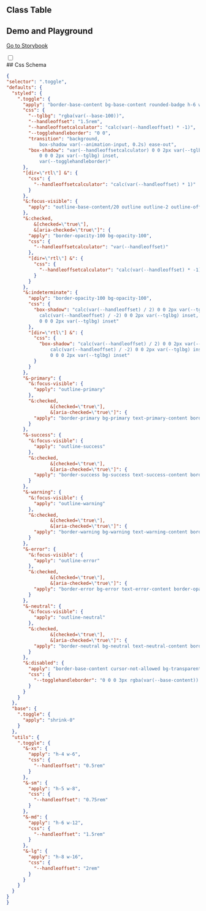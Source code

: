 
## Class Table

<CssTable name="toggle" />

## Demo and Playground

[Go to Storybook](https://story.ui.icebreaker.top/?path=/docs/data-entry-toggle--docs)

<div className="collapse">
<input type="checkbox" /> 
<div class="collapse-title px-0">
## Css Schema
</div>
<div class="collapse-content"> 

```json
{
"selector": ".toggle",
"defaults": {
  "styled": {
    ".toggle": {
      "apply": "border-base-content bg-base-content rounded-badge h-6 w-12 cursor-pointer appearance-none border border-opacity-20 bg-opacity-50",
      "css": {
        "--tglbg": "rgba(var(--base-100))",
        "--handleoffset": "1.5rem",
        "--handleoffsetcalculator": "calc(var(--handleoffset) * -1)",
        "--togglehandleborder": "0 0",
        "transition": "background,
            box-shadow var(--animation-input, 0.2s) ease-out",
        "box-shadow": "var(--handleoffsetcalculator) 0 0 2px var(--tglbg) inset,
            0 0 0 2px var(--tglbg) inset,
            var(--togglehandleborder)"
      },
      "[dir=\"rtl\"] &": {
        "css": {
          "--handleoffsetcalculator": "calc(var(--handleoffset) * 1)"
        }
      },
      "&:focus-visible": {
        "apply": "outline-base-content/20 outline outline-2 outline-offset-2"
      },
      "&:checked,
          &[checked=\"true\"],
          &[aria-checked=\"true\"]": {
        "apply": "border-opacity-100 bg-opacity-100",
        "css": {
          "--handleoffsetcalculator": "var(--handleoffset)"
        },
        "[dir=\"rtl\"] &": {
          "css": {
            "--handleoffsetcalculator": "calc(var(--handleoffset) * -1)"
          }
        }
      },
      "&:indeterminate": {
        "apply": "border-opacity-100 bg-opacity-100",
        "css": {
          "box-shadow": "calc(var(--handleoffset) / 2) 0 0 2px var(--tglbg) inset,
            calc(var(--handleoffset) / -2) 0 0 2px var(--tglbg) inset,
            0 0 0 2px var(--tglbg) inset"
        },
        "[dir=\"rtl\"] &": {
          "css": {
            "box-shadow": "calc(var(--handleoffset) / 2) 0 0 2px var(--tglbg) inset,
                calc(var(--handleoffset) / -2) 0 0 2px var(--tglbg) inset,
                0 0 0 2px var(--tglbg) inset"
          }
        }
      },
      "&-primary": {
        "&:focus-visible": {
          "apply": "outline-primary"
        },
        "&:checked,
                &[checked=\"true\"],
                &[aria-checked=\"true\"]": {
          "apply": "border-primary bg-primary text-primary-content border-opacity-10"
        }
      },
      "&-success": {
        "&:focus-visible": {
          "apply": "outline-success"
        },
        "&:checked,
                &[checked=\"true\"],
                &[aria-checked=\"true\"]": {
          "apply": "border-success bg-success text-success-content border-opacity-10"
        }
      },
      "&-warning": {
        "&:focus-visible": {
          "apply": "outline-warning"
        },
        "&:checked,
                &[checked=\"true\"],
                &[aria-checked=\"true\"]": {
          "apply": "border-warning bg-warning text-warning-content border-opacity-10"
        }
      },
      "&-error": {
        "&:focus-visible": {
          "apply": "outline-error"
        },
        "&:checked,
                &[checked=\"true\"],
                &[aria-checked=\"true\"]": {
          "apply": "border-error bg-error text-error-content border-opacity-10"
        }
      },
      "&-neutral": {
        "&:focus-visible": {
          "apply": "outline-neutral"
        },
        "&:checked,
                &[checked=\"true\"],
                &[aria-checked=\"true\"]": {
          "apply": "border-neutral bg-neutral text-neutral-content border-opacity-10"
        }
      },
      "&:disabled": {
        "apply": "border-base-content cursor-not-allowed bg-transparent opacity-30",
        "css": {
          "--togglehandleborder": "0 0 0 3px rgba(var(--base-content)) inset, var(--handleoffsetcalculator) 0 0 3px rgba(var(--base-content)) inset"
        }
      }
    }
  },
  "base": {
    ".toggle": {
      "apply": "shrink-0"
    }
  },
  "utils": {
    ".toggle": {
      "&-xs": {
        "apply": "h-4 w-6",
        "css": {
          "--handleoffset": "0.5rem"
        }
      },
      "&-sm": {
        "apply": "h-5 w-8",
        "css": {
          "--handleoffset": "0.75rem"
        }
      },
      "&-md": {
        "apply": "h-6 w-12",
        "css": {
          "--handleoffset": "1.5rem"
        }
      },
      "&-lg": {
        "apply": "h-8 w-16",
        "css": {
          "--handleoffset": "2rem"
        }
      }
    }
  }
}
}
```

</div>
</div>